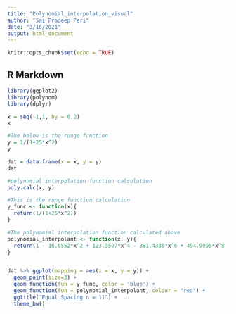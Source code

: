 ```yaml
---
title: "Polynomial_interpolation_visual"
author: "Sai Pradeep Peri"
date: "3/16/2021"
output: html_document
---
```


```r
knitr::opts_chunk$set(echo = TRUE)
```

## R Markdown

```r
library(ggplot2)
library(polynom)
library(dplyr)
```

```r
x = seq(-1,1, by = 0.2)
x

#The below is the runge function
y = 1/(1+25*x^2)
y
```

```r
dat = data.frame(x = x, y = y)
dat
```

```r
#polynomial interpolation function calculation
poly.calc(x, y)
```

```r
#This is the runge function calculation
y_func <- function(x){
  return(1/(1+25*x^2))
}

#The polynomial interpolation function calculated above
polynomial_interpolant <- function(x, y){
  return(1 - 16.8552*x^2 + 123.3597*x^4 - 381.4338*x^6 + 494.9095*x^8 - 220.9417*x^10)
}


dat %>% ggplot(mapping = aes(x = x, y = y)) +
  geom_point(size=3) +
  geom_function(fun = y_func, color = 'blue') +
  geom_function(fun = polynomial_interpolant, colour = "red") +
  ggtitle("Equal Spacing n = 11") +
  theme_bw()
```
